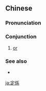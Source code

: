 {{also|定系}}
==Chinese==
{{zh-forms|s=定系}}

===Pronunciation===
{{zh-pron
|c=ding6 hai6
|cat=con
}}

===Conjunction===
{{zh-con}}

# {{lb|zh|Cantonese}} [[or]]

===See also===
* {{zh-l|還是}}

[[ja:定係]]